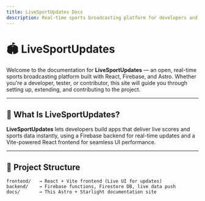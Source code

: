 ```yaml
---
title: LiveSportUpdates Docs
description: Real-time sports broadcasting platform for developers and contributors.
---
```


# 🏟️ LiveSportUpdates

Welcome to the documentation for **LiveSportUpdates** — an open, real-time sports broadcasting platform built with React, Firebase, and Astro. Whether you're a developer, tester, or contributor, this site will guide you through setting up, extending, and contributing to the project.

---

## 🚀 What Is LiveSportUpdates?

**LiveSportUpdates** lets developers build apps that deliver live scores and sports data instantly, using a Firebase backend for real-time updates and a Vite-powered React frontend for seamless UI performance.

---

## 📂 Project Structure

```plaintext
frontend/   → React + Vite frontend (Live UI for updates)
backend/    → Firebase functions, Firestore DB, live data push
docs/       → This Astro + Starlight documentation site
```
